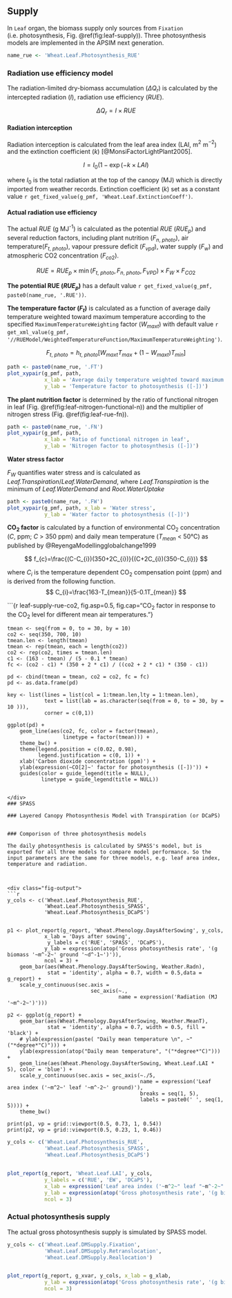 ## Supply {#sec:leaf-supply}

In `Leaf` organ, the biomass supply only sources from `Fixation` (i.e. photosynthesis, Fig. \@ref(fig:leaf-supply)). Three photosynthesis models are implemented in the APSIM next generation. 

```r
name_rue <- 'Wheat.Leaf.Photosynthesis_RUE'
```


### Radiation use efficiency model

The radiation-limited dry-biomass accumulation ($\Delta Q_{r}$) is calculated by the intercepted radiation ($I$), radiation use efficiency ($RUE$).

$$
\Delta Q_{r}=I \times RUE
$$

#### Radiation interception {-}

Radiation interception is calculated from the leaf area index (LAI, m$^{2}$ m$^{-2}$) and the extinction coefficient ($k$) [@MonsiFactorLightPlant2005]. 

$$
I=I_{0}(1-\exp(-k\times LAI)
$$


where $I_{0}$ is the total radiation at the top of the canopy (MJ) which is directly imported from weather records. Extinction coefficient ($k$) set as a constant value  `r get_fixed_value(g_pmf, 'Wheat.Leaf.ExtinctionCoeff')`.  


#### Actual radiation use efficiency {-}

The actual $RUE$ (g MJ$^{\text{-1}}$) is calculated as the potential $RUE$ ($RUE_p$) and several reduction factors, including plant nutrition ($F_{n,\ photo}$), air temperature($F_{t,\ photo}$), vapour pressure deficit ($F_{vpd}$), water supply ($F_w$) and atmospheric CO2 concentration ($F_{co2}$).

$$
RUE = RUE_{p} \times \min{(F_{t,\ photo}, F_{n,\ photo}, F_{VPD})} \times F_W \times F_{CO2}
$$

**The potential RUE ($RUE_p$)** has a default value `r get_fixed_value(g_pmf, paste0(name_rue, '.RUE'))`.

**The temperature factor ($F_t$)** is calculated as a function of average daily temperature weighted toward maximum temperature according to the specified `MaximumTemperatureWeighting` factor ($W_{maxt}$) with default value `r get_xml_value(g_pmf, '//RUEModel/WeightedTemperatureFunction/MaximumTemperatureWeighting')`.


$$
F_{t,\ photo}=h_{t,\ photo}[W_{maxt}T_{max}+(1-W_{maxt})T_{min}]
$$


<div class="fig-input">
```r
path <- paste0(name_rue, '.FT')
plot_xypair(g_pmf, path,
            x_lab = 'Average daily temperature weighted toward maximum temperature', 
            y_lab = 'Temperature factor to photosynthesis ([-])')
```
</div>


**The plant nutrition factor** is determined by the ratio of functional nitrogen in leaf (Fig. \@ref(fig:leaf-nitrogen-functional-n)) and the multiplier of nitrogen stress (Fig. \@ref(fig:leaf-rue-fn)).

<div class="fig-input">
```r
path <- paste0(name_rue, '.FN')
plot_xypair(g_pmf, path, 
            x_lab = 'Ratio of functional nitrogen in leaf',
            y_lab = 'Nitrogen factor to photosynthesis ([-])')

```
</div>

**Water stress factor**

$F_{W}$ quantifies water stress and is calculated as <i>Leaf.Transpiration</i>/<i>Leaf.WaterDemand</i>, where <i>Leaf.Transpiration</i> is the minimum of <i>Leaf.WaterDemand</i> and <i>Root.WaterUptake</i>

<!--
Need to further check
-->

<div class="fig-input">
```r
path <- paste0(name_rue, '.FW')
plot_xypair(g_pmf, path, x_lab = 'Water stress',
            y_lab = 'Water factor to photosynthesis ([-])')

```
</div>


**CO$_{\text{2}}$ factor** is calculated by a function of environmental CO$_{\text{2}}$ concentration ($C$, ppm; $C$ > 350 ppm) and daily mean temperature ($T_{mean}$ < 50&deg;C) as published by @ReyengaModellingglobalchange1999

$$
f_{c}=\frac{(C-C_{i})(350+2C_{i})}{(C+2C_{i})(350-C_{i})}
$$

where $C_{i}$ is the temperature dependent CO$_{\text{2}}$ compensation point (ppm) and is derived from the following function. 
$$
C_{i}=\frac{163-T_{mean}}{5-0.1T_{mean}}
$$



<div class="fig-input">
```{r leaf-supply-rue-co2, fig.asp=0.5, fig.cap="CO$_{2}$ factor in response to the CO$_{2}$ level for different mean air temperatures."}

    tmean <- seq(from = 0, to = 30, by = 10)
    co2 <- seq(350, 700, 10)
    tmean.len <- length(tmean)
    tmean <- rep(tmean, each = length(co2))
    co2 <- rep(co2, times = tmean.len)
    c1 <- (163 - tmean) / (5 - 0.1 * tmean)
    fc <- (co2 - c1) * (350 + 2 * c1) / ((co2 + 2 * c1) * (350 - c1))

    pd <- cbind(tmean = tmean, co2 = co2, fc = fc)
    pd <- as.data.frame(pd)

    key <- list(lines = list(col = 1:tmean.len,lty = 1:tmean.len),
                text = list(lab = as.character(seq(from = 0, to = 30, by = 10 ))),
                corner = c(0,1))

    ggplot(pd) +
        geom_line(aes(co2, fc, color = factor(tmean),
                      linetype = factor(tmean))) +
        theme_bw() +
        theme(legend.position = c(0.02, 0.98),
              legend.justification = c(0, 1)) +
        xlab('Carbon dioxide concentration (ppm)') +
        ylab(expression(~CO[2]~' factor for photosynthesis ([-])')) +
        guides(color = guide_legend(title = NULL),
               linetype = guide_legend(title = NULL))
```

</div>
### SPASS

### Layered Canopy Photosynthesis Model with Transpiration (or DCaPS)


### Comporison of three photosynthesis models

The daily photosynthesis is calculated by SPASS's model, but is exported for all three models to compare model performance. So the input parameters are the same for three models, e.g. leaf area index, temperature and radiation. 



<div class="fig-output">
```r
y_cols <- c('Wheat.Leaf.Photosynthesis_RUE',
            'Wheat.Leaf.Photosynthesis_SPASS',
            'Wheat.Leaf.Photosynthesis_DCaPS')


p1 <- plot_report(g_report, 'Wheat.Phenology.DaysAfterSowing', y_cols, 
            x_lab = 'Days after sowing', 
             y_labels = c('RUE', 'SPASS', 'DCaPS'),
            y_lab = expression(atop('Gross photosynthesis rate', '(g biomass '~m^-2~' ground '~d^-1~')')), 
            ncol = 3) +
    geom_bar(aes(Wheat.Phenology.DaysAfterSowing, Weather.Radn),
             stat = 'identity', alpha = 0.7, width = 0.5,data = g_report) +
    scale_y_continuous(sec.axis = 
                           sec_axis(~., 
                                    name = expression('Radiation (MJ '~m^-2~')')))

p2 <- ggplot(g_report) +
    geom_bar(aes(Wheat.Phenology.DaysAfterSowing, Weather.MeanT),
             stat = 'identity', alpha = 0.7, width = 0.5, fill = 'black') +
    # ylab(expression(paste( "Daily mean temperature \n", ~"("*degree*"C)"))) +
    ylab(expression(atop("Daily mean temperature", "("*degree*"C)"))) +
    geom_line(aes(Wheat.Phenology.DaysAfterSowing, Wheat.Leaf.LAI * 5), color = 'blue') +
    scale_y_continuous(sec.axis = sec_axis(~./5, 
                                           name = expression('Leaf area index ('~m^2~' leaf '~m^-2~' ground)'),
                                           breaks = seq(1, 5),
                                           labels = paste0(' ', seq(1, 5)))) +
    theme_bw()

print(p1, vp = grid::viewport(0.5, 0.73, 1, 0.54))    
print(p2, vp = grid::viewport(0.5, 0.23, 1, 0.46))

```
</div>



<div class="fig-output">
```r
y_cols <- c('Wheat.Leaf.Photosynthesis_RUE',
            'Wheat.Leaf.Photosynthesis_SPASS',
            'Wheat.Leaf.Photosynthesis_DCaPS')


plot_report(g_report, 'Wheat.Leaf.LAI', y_cols, 
            y_labels = c('RUE', 'EW', 'DCaPS'),
            x_lab = expression('Leaf area index ('~m^2~" leaf "~m^-2~" ground)"), 
            y_lab = expression(atop('Gross photosynthesis rate', '(g biomass '~m^-2~' ground '~d^-1~')')),
            ncol = 3)

```
</div>


### Actual photosynthesis supply 

The actual gross photosynthesis supply is simulated by SPASS model.

<div class="fig-output">
```r
y_cols <- c('Wheat.Leaf.DMSupply.Fixation',
            'Wheat.Leaf.DMSupply.Retranslocation',
            'Wheat.Leaf.DMSupply.Reallocation')


plot_report(g_report, g_xvar, y_cols, x_lab = g_xlab, 
            y_lab = expression(atop('Gross photosynthesis rate', '(g biomass '~m^-2~' ground '~d^-1~')')),
            ncol = 3)

```
</div>

